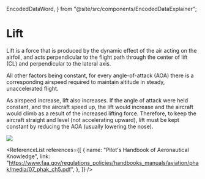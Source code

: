   EncodedDataWord,
} from "@site/src/components/EncodedDataExplainer";

# Lift

Lift is a force that is produced by the dynamic effect of the air acting on the
airfoil, and acts perpendicular to the flight path through the center of lift
(CL) and perpendicular to the lateral axis.

All other factors being constant, for every angle-of-attack (AOA) there is a
corresponding airspeed required to maintain altitude in steady, unaccelerated
flight.

As airspeed increase, lift also increases. If the angle of attack were held
constant, and the aircraft speed up, the lift would increase and the aircraft
would climb as a result of the increased lifting force. Therefore, to keep the
aircraft straight and level (not accelerating upward), lift must be kept
constant by reducing the AOA (usually lowering the nose).

<img src="/img/content/drag_curve.png" />

<ReferenceList
  references={[
    {
      name: "Pilot's Handbook of Aeronautical Knowledge",
      link: "https://www.faa.gov/regulations_policies/handbooks_manuals/aviation/phak/media/07_phak_ch5.pdf",
    },
  ]}
/>

